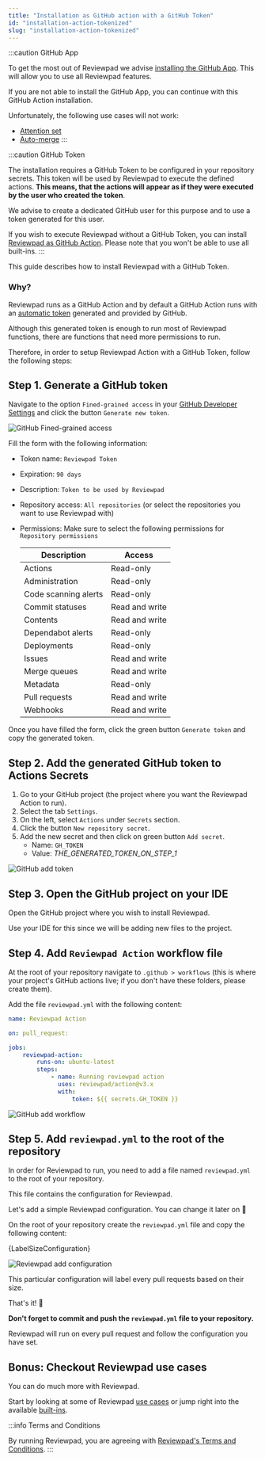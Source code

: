 ```yaml
---
title: "Installation as GitHub action with a GitHub Token"
id: "installation-action-tokenized"
slug: "installation-action-tokenized"
---
```



:::caution GitHub App

To get the most out of Reviewpad we advise [installing the GitHub App](/getting-started/installation). This will allow you to use all Reviewpad features.

If you are not able to install the GitHub App, you can continue with this GitHub Action installation.

Unfortunately, the following use cases will not work:
- [Attention set](../uses-cases/attention-set)
- [Auto-merge](../uses-cases/auto-merge)
:::

:::caution GitHub Token

The installation requires a GitHub Token to be configured in your repository secrets. This token will be used by Reviewpad to execute the defined actions. **This means, that the actions will appear as if they were executed by the user who created the token**.

We advise to create a dedicated GitHub user for this purpose and to use a token generated for this user.

If you wish to execute Reviewpad without a GitHub Token, you can install [Reviewpad as GitHub Action](/getting-started/installation-action). Please note that you won't be able to use all built-ins.
:::

This guide describes how to install Reviewpad with a GitHub Token.

### Why?

Reviewpad runs as a GitHub Action and by default a GitHub Action runs with an [automatic token](https://docs.github.com/en/actions/security-guides/automatic-token-authentication) generated and provided by GitHub.

Although this generated token is enough to run most of Reviewpad functions, there are functions that need more permissions to run.

Therefore, in order to setup Reviewpad Action with a GitHub Token, follow the following steps:

## Step 1. Generate a GitHub token

Navigate to the option `Fined-grained access` in your [GitHub Developer Settings](https://github.com/settings/tokens?type=beta) and click the button `Generate new token`.

![GitHub Fined-grained access](/img/installation-action-tokenized/step1.gif)

Fill the form with the following information:
* Token name: `Reviewpad Token`
* Expiration: `90 days`
* Description: `Token to be used by Reviewpad`
* Repository access: `All repositories` (or select the repositories you want to use Reviewpad with)
* Permissions: Make sure to select the following permissions for `Repository permissions`

    | Description          | Access         |
    | -------------------- | -------------- |
    | Actions              | Read-only      |
    | Administration       | Read-only      |
    | Code scanning alerts | Read-only      |
    | Commit statuses      | Read and write |
    | Contents             | Read and write |
    | Dependabot alerts    | Read-only      |
    | Deployments          | Read-only      |
    | Issues               | Read and write |
    | Merge queues         | Read and write |
    | Metadata             | Read-only      |
    | Pull requests        | Read and write |
    | Webhooks             | Read and write |

Once you have filled the form, click the green button `Generate token` and copy the generated token.

## Step 2. Add the generated GitHub token to Actions Secrets

1. Go to your GitHub project (the project where you want the Reviewpad Action to run).
2. Select the tab `Settings`.
3. On the left, select `Actions` under `Secrets` section.
4. Click the button `New repository secret`.
5. Add the new secret and then click on green button `Add secret`.
    - Name: `GH_TOKEN`
    - Value: _THE_GENERATED_TOKEN_ON_STEP_1_

![GitHub add token](/img/installation-action-tokenized/step2.gif)

## Step 3. Open the GitHub project on your IDE

Open the GitHub project where you wish to install Reviewpad.

Use your IDE for this since we will be adding new files to the project.

## Step 4. Add `Reviewpad Action` workflow file

At the root of your repository navigate to `.github > workflows` (this is where your project's GitHub actions live; if you don't have these folders, please create them).

Add the file `reviewpad.yml` with the following content:

```yaml
name: Reviewpad Action

on: pull_request:

jobs:
    reviewpad-action:
        runs-on: ubuntu-latest
        steps:
            - name: Running reviewpad action
              uses: reviewpad/action@v3.x
              with:
                  token: ${{ secrets.GH_TOKEN }}
```

![GitHub add workflow](/img/installation-action-tokenized/step3.gif)

## Step 5. Add `reviewpad.yml` to the root of the repository

In order for Reviewpad to run, you need to add a file named `reviewpad.yml` to the root of your repository.

This file contains the configuration for Reviewpad.

Let's add a simple Reviewpad configuration. You can change it later on :muscle:

On the root of your repository create the `reviewpad.yml` file and copy the following content:

<CodeBlock language="yml">{LabelSizeConfiguration}</CodeBlock>

![Reviewpad add configuration](/img/installation-action-tokenized/step4.gif)

This particular configuration will label every pull requests based on their size.

That's it! :tada:

**Don't forget to commit and push the `reviewpad.yml` file to your repository.**

Reviewpad will run on every pull request and follow the configuration you have set.

## Bonus: Checkout Reviewpad use cases

You can do much more with Reviewpad.

Start by looking at some of Reviewpad [use cases](/use-cases) or jump right into the available [built-ins](/guides/built-ins).

:::info Terms and Conditions

By running Reviewpad, you are agreeing with [Reviewpad's Terms and Conditions](https://reviewpad.com/terms-and-conditions/).
:::
